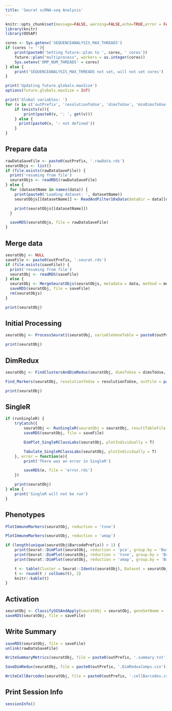 ```yaml
---
title: 'Seurat scRNA-seq Analysis'
---
```


```r

knitr::opts_chunk$set(message=FALSE, warning=FALSE,echo=TRUE,error = FALSE)
library(knitr)
library(OOSAP)

cores <- Sys.getenv('SEQUENCEANALYSIS_MAX_THREADS')
if (cores != ''){
    print(paste0('Setting future::plan to ', cores, ' cores'))
    future::plan("multiprocess", workers = as.integer(cores))
    Sys.setenv('OMP_NUM_THREADS' = cores)
} else {
    print('SEQUENCEANALYSIS_MAX_THREADS not set, will not set cores')
}

print('Updating future.globals.maxSize')
options(future.globals.maxSize = Inf)

print('Global variables: ')
for (v in c('outPrefix', 'resolutionToUse', 'dimsToUse', 'minDimsToUse', 'doCellFilter', 'doCellCycle', 'useSCTransform', 'runSingleR', 'mergeMethod')){
    if (exists(v)){
        print(paste0(v, ': ', get(v)))
    } else {
      print(paste0(v, ': not defined'))
    }
}

```

## Prepare data

```r

rawDataSaveFile <- paste0(outPrefix, '.rawData.rds')
seuratObjs <- list()
if (file.exists(rawDataSaveFile)) {
  print('resuming from file')
  seuratObjs <- readRDS(rawDataSaveFile)
} else {
  for (datasetName in names(data)) {
    print(paste0('Loading dataset: ', datasetName))
    seuratObjs[[datasetName]] <- ReadAndFilter10xData(dataDir = data[[datasetName]], datasetName = datasetName)

    print(seuratObjs[[datasetName]])
  }

  saveRDS(seuratObjs, file = rawDataSaveFile)
}

```

## Merge data

```r

seuratObj <- NULL
saveFile <- paste0(outPrefix, '.seurat.rds')
if (file.exists(saveFile)) {
  print('resuming from file')
  seuratObj <- readRDS(saveFile)
} else {
  seuratObj <- MergeSeuratObjs(seuratObjs, metadata = data, method = mergeMethod)
  saveRDS(seuratObj, file = saveFile)
  rm(seuratObjs)
}

print(seuratObj)

```

## Initial Processing

```r

seuratObj <- ProcessSeurat1(seuratObj, variableGeneTable = paste0(outPrefix, '.variableGenes.txt'), doCellFilter = doCellFilter, doCellCycle = doCellCycle, useSCTransform = useSCTransform, saveFile = saveFile)

print(seuratObj)

```

## DimRedux

```r

seuratObj <- FindClustersAndDimRedux(seuratObj, dimsToUse = dimsToUse, minDimsToUse = minDimsToUse, saveFile = saveFile)

Find_Markers(seuratObj, resolutionToUse = resolutionToUse, outFile = paste0(outPrefix, '.markers.txt'), saveFileMarkers = paste0(outPrefix, '.markers.rds'))

print(seuratObj)

```

## SingleR

```r

if (runSingleR) {
    tryCatch({
        seuratObj <- RunSingleR(seuratObj = seuratObj, resultTableFile = paste0(outPrefix, '.singleR.txt'))
        saveRDS(seuratObj, file = saveFile)

        DimPlot_SingleRClassLabs(seuratObj, plotIndividually = T)

        Tabulate_SingleRClassLabs(seuratObj, plotIndividually = T)
    }, error = function(e){
        print('There was an error in SingleR')

        saveRDS(e, file = 'error.rds')
    })

    print(seuratObj)
} else {
    print('SingleR will not be run')
}

```

## Phenotypes

```r

PlotImmuneMarkers(seuratObj, reduction = 'tsne')

PlotImmuneMarkers(seuratObj, reduction = 'umap')

if (length(unique(seuratObj$BarcodePrefix)) > 1) {
    print(Seurat::DimPlot(seuratObj, reduction = 'pca', group.by = 'BarcodePrefix', label = T))
    print(Seurat::DimPlot(seuratObj, reduction = 'tsne', group.by = 'BarcodePrefix', label = T))
    print(Seurat::DimPlot(seuratObj, reduction = 'umap', group.by = 'BarcodePrefix', label = T))

    t <- table(Cluster = Seurat::Idents(seuratObj), Dataset = seuratObj$BarcodePrefix)
    t <- round(t / colSums(t), 2)
    knitr::kable(t)
}

```

## Activation

```r

seuratObj <- ClassifySGSAndApply(seuratObj = seuratObj, geneSetName = 'HighlyActivated', geneList = OOSAP::Phenotyping_GeneList()$HighlyActivated, positivityThreshold = 0.5, saveFilePath = paste0(outPrefix, '.ha.txt'))
saveRDS(seuratObj, file = saveFile)

```

## Write Summary

```r

saveRDS(seuratObj, file = saveFile)
unlink(rawDataSaveFile)

WriteSummaryMetrics(seuratObj, file = paste0(outPrefix, '.summary.txt'))

SaveDimRedux(seuratObj, file = paste0(outPrefix, '.DimReduxComps.csv'))

WriteCellBarcodes(seuratObj, file = paste0(outPrefix, '.cellBarcodes.csv'))

```

## Print Session Info

```r

sessionInfo()

```

